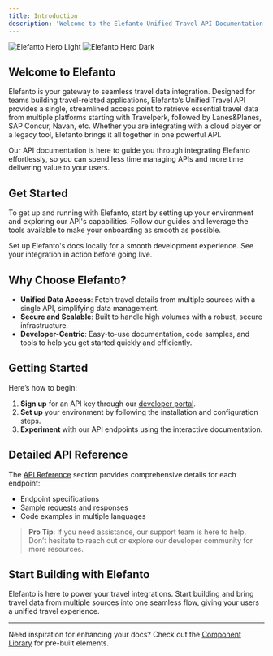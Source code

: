 ```yaml
---
title: Introduction
description: 'Welcome to the Elefanto Unified Travel API Documentation'
---
```


<img
  className="block dark:hidden"
  src="/images/hero-light.svg"
  alt="Elefanto Hero Light"
/>
<img
  className="hidden dark:block"
  src="/images/hero-dark.svg"
  alt="Elefanto Hero Dark"
/>

## Welcome to Elefanto

Elefanto is your gateway to seamless travel data integration. Designed for teams building travel-related applications, Elefanto’s Unified Travel API provides a single, streamlined access point to retrieve essential travel data from multiple platforms starting with Travelperk, followed by Lanes&Planes, SAP Concur, Navan, etc. Whether you are integrating with a cloud player or a legacy tool, Elefanto brings it all together in one powerful API.

Our API documentation is here to guide you through integrating Elefanto effortlessly, so you can spend less time managing APIs and more time delivering value to your users.

## Get Started

To get up and running with Elefanto, start by setting up your environment and exploring our API's capabilities. Follow our guides and leverage the tools available to make your onboarding as smooth as possible.

<CardGroup cols={2}>
  <Card
    title="Edit Your Docs"
    icon="pen-to-square"
    href="https://mintlify.com/docs/quickstart"
  >
    Set up Elefanto's docs locally for a smooth development experience.
  </Card>
  <Card
    title="Preview Changes"
    icon="image"
    href="https://mintlify.com/docs/development"
  >
    See your integration in action before going live.
  </Card>
</CardGroup>

## Why Choose Elefanto?

- **Unified Data Access**: Fetch travel details from multiple sources with a single API, simplifying data management.
- **Secure and Scalable**: Built to handle high volumes with a robust, secure infrastructure.
- **Developer-Centric**: Easy-to-use documentation, code samples, and tools to help you get started quickly and efficiently.

## Getting Started

Here’s how to begin:
1. **Sign up** for an API key through our [developer portal](https://www.elefanto.dev/register).
2. **Set up** your environment by following the installation and configuration steps.
3. **Experiment** with our API endpoints using the interactive documentation.

## Detailed API Reference

The [API Reference](/api-reference) section provides comprehensive details for each endpoint:
- Endpoint specifications
- Sample requests and responses
- Code examples in multiple languages

> **Pro Tip**: If you need assistance, our support team is here to help. Don’t hesitate to reach out or explore our developer community for more resources.

## Start Building with Elefanto

Elefanto is here to power your travel integrations. Start building and bring travel data from multiple sources into one seamless flow, giving your users a unified travel experience.

---

Need inspiration for enhancing your docs? Check out the [Component Library](https://mintlify.com/components) for pre-built elements.